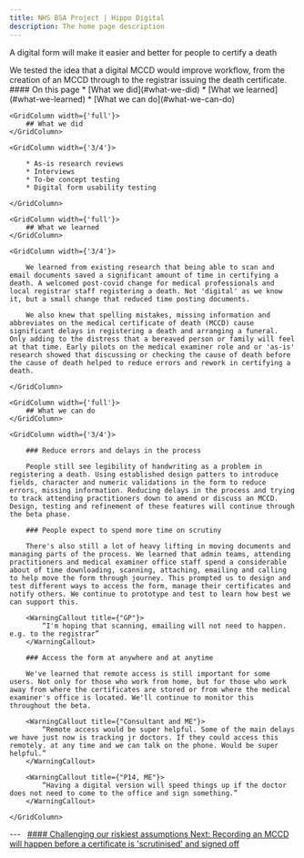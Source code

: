 ```yaml
---
title: NHS BSA Project | Hippo Digital
description: The home page description
---
```


<Heading caption='Challenging our riskiest assumptions' tag='h1'>A digital form will make it easier and better for people to certify a death</Heading>

<GridRow>
    <GridColumn width={'2/3'}>
        <LeadParagraph>
            We tested the idea that a digital MCCD would improve workflow, from the creation of an MCCD through to the registrar issuing the death certificate.
        </LeadParagraph>
    </GridColumn>
    <GridColumn width={'1/3'}>
        <nav className="in-page-nav">
            #### On this page
            * [What we did](#what-we-did)
            * [What we learned](#what-we-learned)
            * [What we can do](#what-we-can-do)
        </nav>
    </GridColumn>
</GridRow>

<GridRow>

    <GridColumn width={'full'}>
        ## What we did
    </GridColumn>

    <GridColumn width={'3/4'}>

        * As-is research reviews
        * Interviews
        * To-be concept testing
        * Digital form usability testing

    </GridColumn>

</GridRow>

<GridRow>

    <GridColumn width={'full'}>
        ## What we learned
    </GridColumn>
    
    <GridColumn width={'3/4'}>

        We learned from existing research that being able to scan and email documents saved a significant amount of time in certifying a death. A welcomed post-covid change for medical professionals and local registrar staff registering a death. Not 'digital' as we know it, but a small change that reduced time posting documents.

        We also knew that spelling mistakes, missing information and abbreviates on the medical certificate of death (MCCD) cause significant delays in registering a death and arranging a funeral. Only adding to the distress that a bereaved person or family will feel at that time. Early pilots on the medical examiner role and or 'as-is' research showed that discussing or checking the cause of death before the cause of death helped to reduce errors and rework in certifying a death.

    </GridColumn>

</GridRow>

<GridRow>

    <GridColumn width={'full'}>
        ## What we can do
    </GridColumn>
    
    <GridColumn width={'3/4'}>

        ### Reduce errors and delays in the process

        People still see legibility of handwriting as a problem in registering a death. Using established design patters to introduce fields, character and numeric validations in the form to reduce errors, missing information. Reducing delays in the process and trying to track attending practitioners down to amend or discuss an MCCD. Design, testing and refinement of these features will continue through the beta phase.

        ### People expect to spend more time on scrutiny

        There's also still a lot of heavy lifting in moving documents and managing parts of the process. We learned that admin teams, attending practitioners and medical examiner office staff spend a considerable about of time downloading, scanning, attaching, emailing and calling to help move the form through journey. This prompted us to design and test different ways to access the form, manage their certificates and notify others. We continue to prototype and test to learn how best we can support this.

        <WarningCallout title={"GP"}>
            “I'm hoping that scanning, emailing will not need to happen. e.g. to the registrar”
        </WarningCallout>

        ### Access the form at anywhere and at anytime

        We've learned that remote access is still important for some users. Not only for those who work from home, but for those who work away from where the certificates are stored or from where the medical examiner's office is located. We'll continue to monitor this throughout the beta.

        <WarningCallout title={"Consultant and ME"}>
            “Remote access would be super helpful. Some of the main delays we have just now is tracking jr doctors. If they could access this remotely. at any time and we can talk on the phone. Would be super helpful.”
        </WarningCallout>

        <WarningCallout title={"P14, ME"}>
            “Having a digital version will speed things up if the doctor does not need to come to the office and sign something.”
        </WarningCallout>

    </GridColumn>

</GridRow>

<GridRow>
    <GridColumn width={'full'}>
        ---
    </GridColumn>
</GridRow>
<GridRow>
    <GridColumn width={'1/2'}>
        &nbsp;
    </GridColumn>
    <GridColumn width={'1/2'}>
        <a className="next-page" href="/assumptions/assumption-2">
            #### Challenging our riskiest assumptions
            Next: <span>Recording an MCCD will happen before a certificate is 'scrutinised' and signed off</span>
        </a>
    </GridColumn>
</GridRow>
